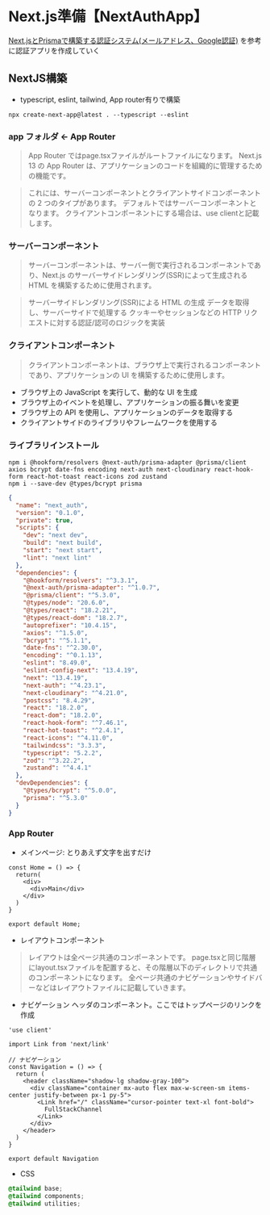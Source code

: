 # Next.js準備【NextAuthApp】

[Next.jsとPrismaで構築する認証システム(メールアドレス、Google認証)](https://zenn.dev/hathle/books/next-prisma-auth-book)
を参考に認証アプリを作成していく

## NextJS構築
- typescript, eslint, tailwind, App router有りで構築
```shell
npx create-next-app@latest . --typescript --eslint
```

### app フォルダ ← App Router
>App Router ではpage.tsxファイルがルートファイルになります。
>Next.js 13 の App Router は、アプリケーションのコードを組織的に管理するための機能です。

>これには、サーバーコンポーネントとクライアントサイドコンポーネントの 2 つのタイプがあります。
>デフォルトではサーバーコンポーネントとなります。
>クライアントコンポーネントにする場合は、use clientと記載します。

### サーバーコンポーネント
>サーバーコンポーネントは、サーバー側で実行されるコンポーネントであり、Next.js のサーバーサイドレンダリング(SSR)によって生成される HTML を構築するために使用されます。

>サーバーサイドレンダリング(SSR)による HTML の生成
>データを取得し、サーバーサイドで処理する
>クッキーやセッションなどの HTTP リクエストに対する認証/認可のロジックを実装

### クライアントコンポーネント
>クライアントコンポーネントは、ブラウザ上で実行されるコンポーネントであり、アプリケーションの UI を構築するために使用します。
- ブラウザ上の JavaScript を実行して、動的な UI を生成
- ブラウザ上のイベントを処理し、アプリケーションの振る舞いを変更
- ブラウザ上の API を使用し、アプリケーションのデータを取得する
- クライアントサイドのライブラリやフレームワークを使用する



### ライブラリインストール
```shell
npm i @hookform/resolvers @next-auth/prisma-adapter @prisma/client axios bcrypt date-fns encoding next-auth next-cloudinary react-hook-form react-hot-toast react-icons zod zustand
npm i --save-dev @types/bcrypt prisma
```

```json filename="/package.json"
{
  "name": "next_auth",
  "version": "0.1.0",
  "private": true,
  "scripts": {
    "dev": "next dev",
    "build": "next build",
    "start": "next start",
    "lint": "next lint"
  },
  "dependencies": {
    "@hookform/resolvers": "^3.3.1",
    "@next-auth/prisma-adapter": "^1.0.7",
    "@prisma/client": "^5.3.0",
    "@types/node": "20.6.0",
    "@types/react": "18.2.21",
    "@types/react-dom": "18.2.7",
    "autoprefixer": "10.4.15",
    "axios": "^1.5.0",
    "bcrypt": "^5.1.1",
    "date-fns": "^2.30.0",
    "encoding": "^0.1.13",
    "eslint": "8.49.0",
    "eslint-config-next": "13.4.19",
    "next": "13.4.19",
    "next-auth": "^4.23.1",
    "next-cloudinary": "^4.21.0",
    "postcss": "8.4.29",
    "react": "18.2.0",
    "react-dom": "18.2.0",
    "react-hook-form": "^7.46.1",
    "react-hot-toast": "^2.4.1",
    "react-icons": "^4.11.0",
    "tailwindcss": "3.3.3",
    "typescript": "5.2.2",
    "zod": "^3.22.2",
    "zustand": "^4.4.1"
  },
  "devDependencies": {
    "@types/bcrypt": "^5.0.0",
    "prisma": "^5.3.0"
  }
}
```

### App Router
- メインページ: とりあえず文字を出すだけ
```tsx filename="~/app/page.tsx"
const Home = () => {
  return(
    <div>
      <div>Main</div>
    </div>
  )
}

export default Home;
```

- レイアウトコンポーネント
>レイアウトは全ページ共通のコンポーネントです。
>page.tsxと同じ階層にlayout.tsxファイルを配置すると、その階層以下のディレクトリで共通のコンポーネントになります。
>全ページ共通のナビゲーションやサイドバーなどはレイアウトファイルに記載していきます。


- ナビゲーション
ヘッダのコンポーネント。ここではトップページのリンクを作成
```tsx filename="app/components/navigation/Navigation.tsx"
'use client'

import Link from 'next/link'

// ナビゲーション
const Navigation = () => {
  return (
    <header className="shadow-lg shadow-gray-100">
      <div className="container mx-auto flex max-w-screen-sm items-center justify-between px-1 py-5">
        <Link href="/" className="cursor-pointer text-xl font-bold">
          FullStackChannel
        </Link>
      </div>
    </header>
  )
}

export default Navigation
```

- CSS
```css filename="glbals.css"
@tailwind base;
@tailwind components;
@tailwind utilities;
```